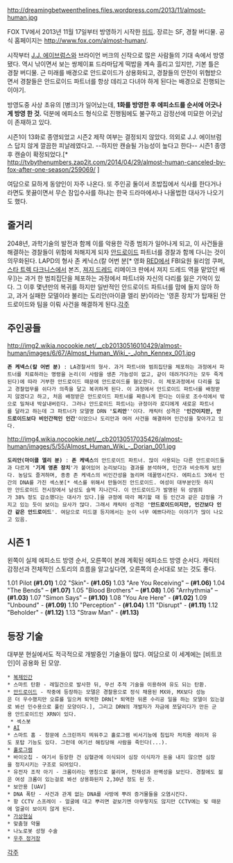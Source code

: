 http://dreamingbetweenthelines.files.wordpress.com/2013/11/almost-human.jpg

FOX TV에서 2013년 11월 17일부터 방영하기 시작한 [[미드]]. 장르는 SF, 경찰 버디물.
공식 홈페이지는 [[http://www.fox.com/almost-human/]].

시작부터 [[J.J. 에이브럼스]]와 브라이언 버크의 신작으로 많은 사람들의 기대 속에서 방영됐다. 역시 낚이면서 보는 쌍제이표 드라마답게 떡밥을 계속 흘리고 있지만, 기본 틀은 경찰 버디물. 근 미래를 배경으로 안드로이드가 상용화되고, 경찰들의 안전이 위협받으면서 경찰들은 안드로이드 파트너를 항상 데리고 다녀야 하게 된다는 배경으로 진행되는 이야기.

방영도중 사상 초유의 [병크]가 일어났는데, '''1화를 방영한 후 에피소드를 순서에 어긋나게 방영 한 것.''' 덕분에 에피소드 형식으로 진행됨에도 불구하고 감정선에 미묘한 어긋남이 존재하고 있다. 

시즌1이 13화로 종영되었고 시즌2 제작 여부는 결정되지 않았다. 의외로 J.J. 에이브럼스 답지 않게 깔끔한 피날레였다고. --하지만 캔슬될 가능성이 높다고 한다-- 시즌1 종영 후 캔슬이 확정되었다.[* [[http://tvbythenumbers.zap2it.com/2014/04/29/almost-human-canceled-by-fox-after-one-season/259069/]] ]

여담으로 묘하게 동양인이 자주 나온다. 또 주인공 둘이서 초밥집에서 식사를 한다거나 라면도 못끓이면서 무슨 잠입수사를 하냐는 한국 드라마에서나 나올법한 대사가 나오기도 했다.
== 줄거리 ==

2048년, 과학기술의 발전과 함께 이를 악용한 각종 범죄가 일어나게 되고, 이 사건들을 해결하는 경찰들이 위험에 처해지게 되자 [[안드로이드]] 파트너를 경찰과 함께 다니는 것이 의무화된다. LAPD의 형사 존 케닉스(칼 어번 분[* 영화 [[RED]]에서 FBI요원 윌리엄 쿠퍼, [[스타 트렉 다크니스]]에서 본즈, [[져지 드레드]] 리메이크 판에서 져지 드레드 역을 맡았던 배우])는 과거 한 범죄집단을 체포하는 과정에서 파트너와 자신의 다리를 잃은 기억이 있다. 그 이후 몇년만의 복귀를 하지만 일반적인 안드로이드 파트너를 맘에 들지 않아 하고, 과거 실패한 모델이라 불리는 도리안(마이클 엘리 분)이라는 '영혼 장치'가 탑재된 안드로이드와 팀을 이뤄 사건을 해결하게 된다.[[각주]]

== 주인공들 ==

http://img2.wikia.nocookie.net/__cb20130516010429/almost-human/images/6/67/Almost_Human_Wiki_-_John_Kennex_001.jpg

 '''존 케넥스(칼 어번 분)''' : LA경찰서의 형사. 과거 파트너와 범죄집단을 체포하는 과정에서 파트너를 치료하라는 명령을 논리(이 사람을 생존 가능성이 없고, 같이 데려가다가는 모두 죽게된다)에 따라 거부한 안드로이드 때문에 안드로이드를 혐오한다. 이 체포과정에서 다리를 잃고 경찰업무를 쉬다가 의족을 달고 복귀하게 된다. 이 과정에서 안드로이드 파트너를 배정받지 않겠다고 하고, 처음 배정받은 안드로이드 파트너를 짜증나게 한다는 이유로 조수석에서 밖으로 밀쳐내 박살내버린다. 그러나 안드로이드 파트너는 규정이라 로디에게 새로운 파트너를 달라고 하는데 그 파트너가 모델명 DRN ''''도리안'''''이다. 캐릭터 성격은 ''''인간이지만, 안드로이드보다 비인간적인 인간''''이었으나 도리안과 여러 사건을 해결하며 인간성을 찾아가고 있다. 

http://img4.wikia.nocookie.net/__cb20130517035426/almost-human/images/5/55/Almost_Human_Wiki_-_Dorian_001.jpg

 '''도리안(마이클 엘리 분)''' : '''존 케넥스'''의 안드로이드 파트너. 많이 사용되는 다른 안드로이드들과 다르게 ''''기계 영혼 장치''''가 붙어있어 논리보다는 결과를 분석하며, 인간과 비슷하게 보인다. 농담도 즐겨하며, 종종 존 케넥스의 비인간성을 놀리며 데꿀멍시킨다. 에피소드 3에서 인간의 DNA를 가진 섹스봇[* 섹스를 위해서 만들어진 안드로이드. 여성이 대부분인듯 하지만 안드로이드 전시장에서 남성도 슬쩍 지나간다. 이 안드로이드가 발명된 뒤 성범죄가 38% 정도 감소했다는 대사가 있다.]을 규정에 따라 폐기할 때 등 인간과 같은 감정을 가지고 있는 듯이 보이는 묘사가 많다. 그래서 캐릭터 성격은 ''''안드로이드이지만, 인간보다 인간 같은 안드로이드''''. 여담으로 미드갤 등지에서는 눈이 너무 예쁘다라는 이야기가 많이 나오고 있음.
== 시즌 1 ==

왼쪽이 실제 에피소드 방영 순서, 오른쪽이 본래 계획된 에피소드 방영 순서다. 캐릭터 감정선과 전체적인 스토리의 흐름을 알고싶다면, 오른쪽의 순서대로 보는 것도 좋다.

1.01 Pilot '''(#1.01)'''
1.02 "Skin"- '''(#1.05)'''
1.03 "Are You Receiving" – '''(#1.06)'''
1.04 "The Bends" – '''(#1.07)'''
1.05 "Blood Brothers" – '''(#1.08)'''
1.06 "Arrhythmia" – '''(#1.03)'''
1.07 "Simon Says" – '''(#1.10)'''
1.08 "You Are Here" - '''(#1.02)'''
1.09 "Unbound" - '''(#1.09)'''
1.10 "Perception" - '''(#1.04)'''
1.11 "Disrupt" - '''(#1.11)'''
1.12 "Beholder" - '''(#1.12)'''
1.13 "Straw Man" - '''(#1.13)'''

== 등장 기술 ==
대부분 현실에서도 적극적으로 개발중인 기술들이 많다. 여담으로 이 세계에는 [비트코인]이 공용화 된 모양.

 * [[복제인간]]
 * 스마트 탄환 - 레일건으로 발사한 뒤, 무선 추적 기술을 이용하여 유도 되는 탄환.
 * [[안드로이드]] - 작중에 등장하는 모델은 경찰용으로 정식 채용된 MX와, MX보다 성능은 더 우수했지만 오류를 일으켜 퇴역한 DRN[* 퇴역한 뒤론 수리공 일을 하는 모델이 있는걸로 봐선 민수용으로 풀린 모양이다.], 그리고 DRN의 개발자가 자금에 쪼달리다가 만든 군용 안드로이드인 XRN이 있다.
  * 섹스봇
 * [[AI]]
 * 스마트 홈 - 창문에 스크린까지 띄워주고 홀로그램 비서기능에 침입자 처치용 레이저 유도 포탑 기능도 있다. 그런데 여기선 해킹당해 사람을 죽인다(...).
 * [[홀로그램]]
 * 바이오칩 - 여기서 등장한 건 심혈관에 이식되어 심장 이식자가 돈을 내지 않으면 심장을 정지시키는 구조로 되어있다.
 * 유전자 조작 아기 - 크롬이라는 명칭으로 불리며, 천재성과 완벽성을 보인다. 경찰에도 젊은 여성 크롬이 있는걸로 봐선 상용화된지 2,30년 정도 된 듯.
 * 보안용 [UAV]
 * DNA 폭탄 - 사건과 관계 없는 DNA를 사방에 뿌려 증거물들을 오염시킨다.
 * 항 CCTV 스프레이 - 얼굴에 대고 뿌리면 겉보기엔 아무렇지도 않지만 CCTV에는 빛 때문에 얼굴이 보이지 않게 된다.
 * [[가상현실]]
 * 맞춤형 약물
 * 나노로봇 성형 수술
 * [[우주 정거장]]

[[각주]]
